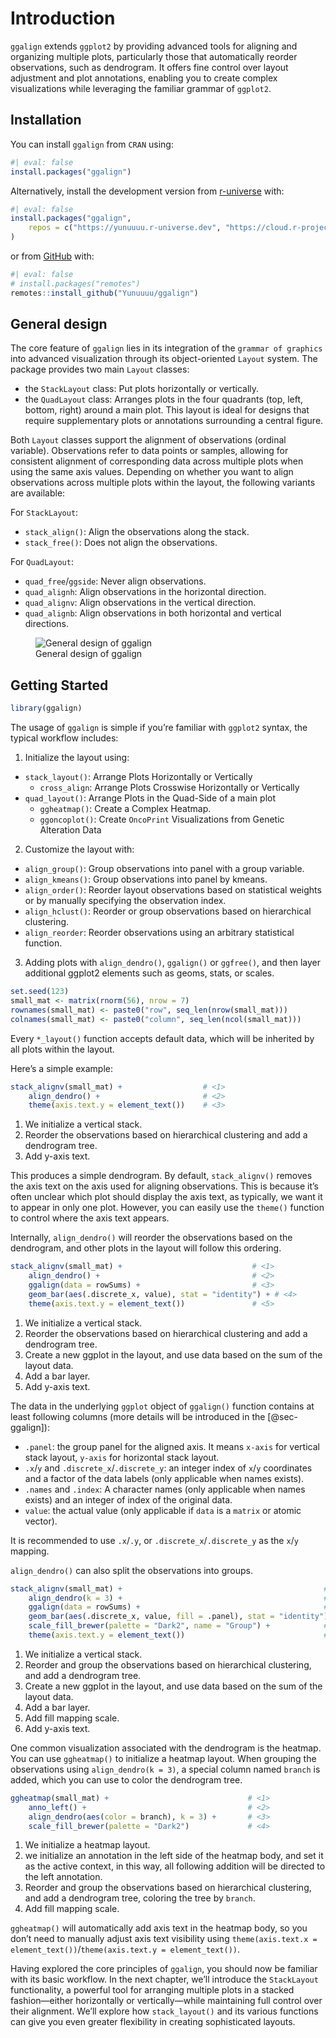 # Introduction

`ggalign` extends `ggplot2` by providing advanced tools for aligning and
organizing multiple plots, particularly those that automatically reorder
observations, such as dendrogram. It offers fine control over layout adjustment
and plot annotations, enabling you to create complex visualizations while
leveraging the familiar grammar of `ggplot2`.

## Installation

You can install `ggalign` from `CRAN` using:
```r
#| eval: false
install.packages("ggalign")
```

Alternatively, install the development version from
[r-universe](https://yunuuuu.r-universe.dev/ggalign) with:
```r
#| eval: false
install.packages("ggalign",
    repos = c("https://yunuuuu.r-universe.dev", "https://cloud.r-project.org")
)
```

or from [GitHub](https://github.com/Yunuuuu/ggalign) with:
```r
#| eval: false
# install.packages("remotes")
remotes::install_github("Yunuuuu/ggalign")
```

## General design
The core feature of `ggalign` lies in its integration of the `grammar of
graphics` into advanced visualization through its object-oriented `Layout`
system. The package provides two main `Layout` classes:

 - the `StackLayout` class: Put plots horizontally or vertically.
 - the `QuadLayout` class: Arranges plots in the four quadrants (top, left,
 bottom, right) around a main plot. This layout is ideal for designs that
 require supplementary plots or annotations surrounding a central figure.

Both `Layout` classes support the alignment of observations (ordinal variable).
Observations refer to data points or samples, allowing for consistent alignment
of corresponding data across multiple plots when using the same axis values.
Depending on whether you want to align observations across multiple plots within
the layout, the following variants are available:

For `StackLayout`:

 - `stack_align()`: Align the observations along the stack.
 - `stack_free()`: Does not align the observations.

For `QuadLayout`: 

 - `quad_free`/`ggside`: Never align observations.
 - `quad_alignh`: Align observations in the horizontal direction.
 - `quad_alignv`: Align observations in the vertical direction.
 - `quad_alignb`: Align observations in both horizontal and vertical directions. 

![General design of ggalign](general-design.png)

## Getting Started
```r
library(ggalign)
```

The usage of `ggalign` is simple if you're familiar with `ggplot2` syntax, the
typical workflow includes: 

 1. Initialize the layout using:
   - `stack_layout()`: Arrange Plots Horizontally or Vertically
     * `cross_align`: Arrange Plots Crosswise Horizontally or Vertically
   - `quad_layout()`: Arrange Plots in the Quad-Side of a main plot
     * `ggheatmap()`: Create a Complex Heatmap.
     * `ggoncoplot()`: Create `OncoPrint` Visualizations from Genetic Alteration Data
 2. Customize the layout with:
   - `align_group()`: Group observations into panel with a group variable.
   - `align_kmeans()`: Group observations into panel by kmeans.
   - `align_order()`: Reorder layout observations based on statistical weights
   or by manually specifying the observation index.
   - `align_hclust()`: Reorder or group observations based on
   hierarchical clustering.
   - `align_reorder`: Reorder observations using an arbitrary statistical function.
 3. Adding plots with `align_dendro()`, `ggalign()` or `ggfree()`, and then layer additional
   ggplot2 elements such as geoms, stats, or scales.

```r
set.seed(123)
small_mat <- matrix(rnorm(56), nrow = 7)
rownames(small_mat) <- paste0("row", seq_len(nrow(small_mat)))
colnames(small_mat) <- paste0("column", seq_len(ncol(small_mat)))
```

Every `*_layout()` function accepts default data, which will be inherited by all
plots within the layout.

Here's a simple example:
```r
stack_alignv(small_mat) +                  # <1>
    align_dendro() +                       # <2>
    theme(axis.text.y = element_text())    # <3>
```
  1. We initialize a vertical stack.
  2. Reorder the observations based on hierarchical clustering and add a
  dendrogram tree.
  3. Add y-axis text.

This produces a simple dendrogram. By default, `stack_alignv()` removes the axis
text on the axis used for aligning observations. This is because it's often
unclear which plot should display the axis text, as typically, we want it to
appear in only one plot. However, you can easily use the `theme()` function to
control where the axis text appears.

Internally, `align_dendro()` will reorder the observations based on the
dendrogram, and other plots in the layout will follow this ordering.

```r
stack_alignv(small_mat) +                             # <1>
    align_dendro() +                                  # <2>
    ggalign(data = rowSums) +                         # <3>
    geom_bar(aes(.discrete_x, value), stat = "identity") + # <4>
    theme(axis.text.y = element_text())               # <5>
```
  1. We initialize a vertical stack.
  2. Reorder the observations based on hierarchical clustering and add a
  dendrogram tree.
  3. Create a new ggplot in the layout, and use data based on the sum of the
  layout data.
  4. Add a bar layer.
  5. Add y-axis text.

The data in the underlying `ggplot` object of `ggalign()` function contains at
least following columns (more details will be introduced in the [@sec-ggalign]):

 - `.panel`: the group panel for the aligned axis. It means `x-axis` for
 vertical stack layout, `y-axis` for horizontal stack layout.
 - `.x`/`y` and `.discrete_x`/`.discrete_y`: an integer index of `x`/`y`
   coordinates and a factor of the data labels (only applicable when names
   exists).
 - `.names` and `.index`: A character names (only applicable when names exists)
 and an integer of index of the original data.
 - `value`: the actual value (only applicable if `data` is a `matrix` or
   atomic vector).

It is recommended to use `.x`/`.y`, or `.discrete_x`/`.discrete_y` as the `x`/`y` mapping.

`align_dendro()` can also split the observations into groups. 
```r
stack_alignv(small_mat) +                                             # <1>
    align_dendro(k = 3) +                                             # <2>
    ggalign(data = rowSums) +                                         # <3>
    geom_bar(aes(.discrete_x, value, fill = .panel), stat = "identity") +  # <4>
    scale_fill_brewer(palette = "Dark2", name = "Group") +            # <5>
    theme(axis.text.y = element_text())                               # <6>
```
  1. We initialize a vertical stack.
  2. Reorder and group the observations based on hierarchical clustering, and
  add a dendrogram tree.
  3. Create a new ggplot in the layout, and use data based on the sum of the
  layout data.
  4. Add a bar layer.
  5. Add fill mapping scale.
  6. Add y-axis text.

One common visualization associated with the dendrogram is the heatmap. You can
use `ggheatmap()` to initialize a heatmap layout. When grouping the observations
using `align_dendro(k = 3)`, a special column named `branch` is added, which you
can use to color the dendrogram tree.

```r
ggheatmap(small_mat) +                               # <1>
    anno_left() +                                    # <2>
    align_dendro(aes(color = branch), k = 3) +       # <3>
    scale_fill_brewer(palette = "Dark2")             # <4>
```
  1. We initialize a heatmap layout.
  2. we initialize an annotation in the left side of the heatmap body, and set
  it as the active context, in this way, all following addition will be directed
  to the left annotation.
  3. Reorder and group the observations based on hierarchical clustering, and
  add a dendrogram tree, coloring the tree by `branch`.
  4. Add fill mapping scale.

`ggheatmap()` will automatically add axis text in the heatmap body, so you don't
need to manually adjust axis text visibility using
`theme(axis.text.x = element_text())`/`theme(axis.text.y = element_text())`.


Having explored the core principles of `ggalign`, you should now be familiar with
its basic workflow. In the next chapter, we'll introduce the `StackLayout`
functionality, a powerful tool for arranging multiple plots in a stacked
fashion—either horizontally or vertically—while maintaining full control over
their alignment. We'll explore how `stack_layout()` and its various functions can
give you even greater flexibility in creating sophisticated layouts.
